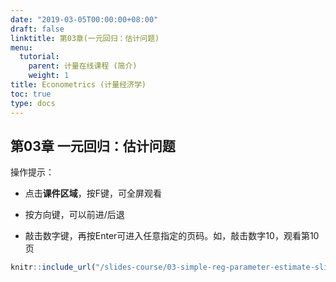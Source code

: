 ```yaml
---
date: "2019-03-05T00:00:00+08:00"
draft: false
linktitle: 第03章(一元回归：估计问题)
menu:
  tutorial:
    parent: 计量在线课程 (简介)
    weight: 1
title: Econometrics (计量经济学)
toc: true
type: docs
---
```


## 第03章 一元回归：估计问题

操作提示：

- 点击**课件区域**，按F键，可全屏观看

- 按方向键，可以前进/后退

- 敲击数字键，再按Enter可进入任意指定的页码。如，敲击数字10，观看第10页

```r
knitr::include_url("/slides-course/03-simple-reg-parameter-estimate-slide.html")
```

